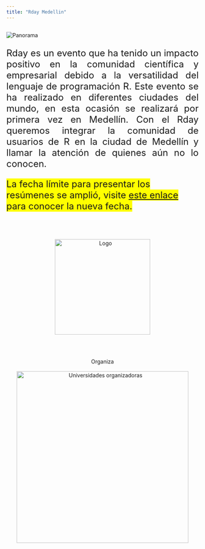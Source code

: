 ```yaml
---
title: "Rday Medellin"
---
```


<h2> </h2>

<img src="imagenes/medellin_esp.png" alt="Panorama">

<font size="5">
<p align="justify">Rday es un evento que ha tenido un impacto positivo en la comunidad científica y empresarial debido a la versatilidad del lenguaje de programación R. Este evento se ha realizado en diferentes ciudades del mundo, en esta ocasión se realizará por primera vez en Medellín. Con el Rday queremos integrar la comunidad de usuarios de R en la ciudad de Medellín y llamar la atención de quienes aún no lo conocen.</p>

<span style="background-color: #FFFF00">
 La fecha límite para presentar los resúmenes se amplió, visite [este enlace](https://rdaymedellin.github.io/fechas.html) para conocer la nueva fecha.
</span>

</font>

<br/>
<br/>

<center>
<img src="imagenes/logo.png" alt="Logo" width="250" height="250">
</center>

<br/>
<br/>

<center>
Organiza
<br/>
<br/>
<img src="imagenes/auxiliar.png" alt="Universidades organizadoras" width="450" height="450">
</center>

